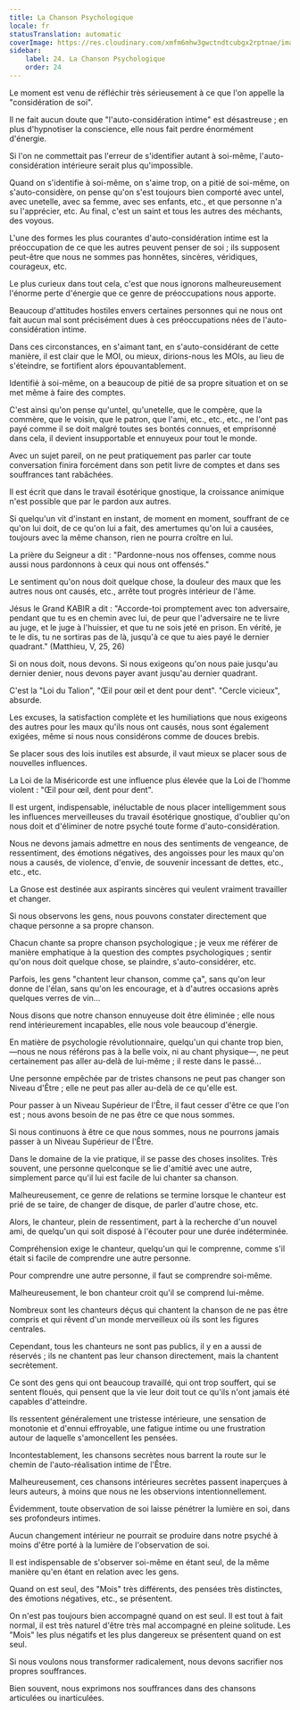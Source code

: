 ```yaml
---
title: La Chanson Psychologique
locale: fr
statusTranslation: automatic
coverImage: https://res.cloudinary.com/xmfm6mhw3gwctndtcubgx2rptnae/image/upload/v1740468922/small_cover_tratado_de_psicologia_revolucionaria_a4c0dca4e0.webp
sidebar:
    label: 24. La Chanson Psychologique
    order: 24
---
```

Le moment est venu de réfléchir très sérieusement à ce que l'on appelle la "considération de soi".

Il ne fait aucun doute que "l'auto-considération intime" est désastreuse ; en plus d'hypnotiser la conscience, elle nous fait perdre énormément d'énergie.

Si l'on ne commettait pas l'erreur de s'identifier autant à soi-même, l'auto-considération intérieure serait plus qu'impossible.

Quand on s'identifie à soi-même, on s'aime trop, on a pitié de soi-même, on s'auto-considère, on pense qu'on s'est toujours bien comporté avec untel, avec unetelle, avec sa femme, avec ses enfants, etc., et que personne n'a su l'apprécier, etc. Au final, c'est un saint et tous les autres des méchants, des voyous.

L'une des formes les plus courantes d'auto-considération intime est la préoccupation de ce que les autres peuvent penser de soi ; ils supposent peut-être que nous ne sommes pas honnêtes, sincères, véridiques, courageux, etc.

Le plus curieux dans tout cela, c'est que nous ignorons malheureusement l'énorme perte d'énergie que ce genre de préoccupations nous apporte.

Beaucoup d'attitudes hostiles envers certaines personnes qui ne nous ont fait aucun mal sont précisément dues à ces préoccupations nées de l'auto-considération intime.

Dans ces circonstances, en s'aimant tant, en s'auto-considérant de cette manière, il est clair que le MOI, ou mieux, dirions-nous les MOIs, au lieu de s'éteindre, se fortifient alors épouvantablement.

Identifié à soi-même, on a beaucoup de pitié de sa propre situation et on se met même à faire des comptes.

C'est ainsi qu'on pense qu'untel, qu'unetelle, que le compère, que la commère, que le voisin, que le patron, que l'ami, etc., etc., etc., ne l'ont pas payé comme il se doit malgré toutes ses bontés connues, et emprisonné dans cela, il devient insupportable et ennuyeux pour tout le monde.

Avec un sujet pareil, on ne peut pratiquement pas parler car toute conversation finira forcément dans son petit livre de comptes et dans ses souffrances tant rabâchées.

Il est écrit que dans le travail ésotérique gnostique, la croissance animique n'est possible que par le pardon aux autres.

Si quelqu'un vit d'instant en instant, de moment en moment, souffrant de ce qu'on lui doit, de ce qu'on lui a fait, des amertumes qu'on lui a causées, toujours avec la même chanson, rien ne pourra croître en lui.

La prière du Seigneur a dit : "Pardonne-nous nos offenses, comme nous aussi nous pardonnons à ceux qui nous ont offensés."

Le sentiment qu'on nous doit quelque chose, la douleur des maux que les autres nous ont causés, etc., arrête tout progrès intérieur de l'âme.

Jésus le Grand KABIR a dit : "Accorde-toi promptement avec ton adversaire, pendant que tu es en chemin avec lui, de peur que l'adversaire ne te livre au juge, et le juge à l'huissier, et que tu ne sois jeté en prison. En vérité, je te le dis, tu ne sortiras pas de là, jusqu'à ce que tu aies payé le dernier quadrant." (Matthieu, V, 25, 26)

Si on nous doit, nous devons. Si nous exigeons qu'on nous paie jusqu'au dernier denier, nous devons payer avant jusqu'au dernier quadrant.

C'est la "Loi du Talion", "Œil pour œil et dent pour dent". "Cercle vicieux", absurde.

Les excuses, la satisfaction complète et les humiliations que nous exigeons des autres pour les maux qu'ils nous ont causés, nous sont également exigées, même si nous nous considérons comme de douces brebis.

Se placer sous des lois inutiles est absurde, il vaut mieux se placer sous de nouvelles influences.

La Loi de la Miséricorde est une influence plus élevée que la Loi de l'homme violent : "Œil pour œil, dent pour dent".

Il est urgent, indispensable, inéluctable de nous placer intelligemment sous les influences merveilleuses du travail ésotérique gnostique, d'oublier qu'on nous doit et d'éliminer de notre psyché toute forme d'auto-considération.

Nous ne devons jamais admettre en nous des sentiments de vengeance, de ressentiment, des émotions négatives, des angoisses pour les maux qu'on nous a causés, de violence, d'envie, de souvenir incessant de dettes, etc., etc., etc.

La Gnose est destinée aux aspirants sincères qui veulent vraiment travailler et changer.

Si nous observons les gens, nous pouvons constater directement que chaque personne a sa propre chanson.

Chacun chante sa propre chanson psychologique ; je veux me référer de manière emphatique à la question des comptes psychologiques ; sentir qu'on nous doit quelque chose, se plaindre, s'auto-considérer, etc.

Parfois, les gens "chantent leur chanson, comme ça", sans qu'on leur donne de l'élan, sans qu'on les encourage, et à d'autres occasions après quelques verres de vin...

Nous disons que notre chanson ennuyeuse doit être éliminée ; elle nous rend intérieurement incapables, elle nous vole beaucoup d'énergie.

En matière de psychologie révolutionnaire, quelqu'un qui chante trop bien, —nous ne nous référons pas à la belle voix, ni au chant physique—, ne peut certainement pas aller au-delà de lui-même ; il reste dans le passé...

Une personne empêchée par de tristes chansons ne peut pas changer son Niveau d'Être ; elle ne peut pas aller au-delà de ce qu'elle est.

Pour passer à un Niveau Supérieur de l'Être, il faut cesser d'être ce que l'on est ; nous avons besoin de ne pas être ce que nous sommes.

Si nous continuons à être ce que nous sommes, nous ne pourrons jamais passer à un Niveau Supérieur de l'Être.

Dans le domaine de la vie pratique, il se passe des choses insolites. Très souvent, une personne quelconque se lie d'amitié avec une autre, simplement parce qu'il lui est facile de lui chanter sa chanson.

Malheureusement, ce genre de relations se termine lorsque le chanteur est prié de se taire, de changer de disque, de parler d'autre chose, etc.

Alors, le chanteur, plein de ressentiment, part à la recherche d'un nouvel ami, de quelqu'un qui soit disposé à l'écouter pour une durée indéterminée.

Compréhension exige le chanteur, quelqu'un qui le comprenne, comme s'il était si facile de comprendre une autre personne.

Pour comprendre une autre personne, il faut se comprendre soi-même.

Malheureusement, le bon chanteur croit qu'il se comprend lui-même.

Nombreux sont les chanteurs déçus qui chantent la chanson de ne pas être compris et qui rêvent d'un monde merveilleux où ils sont les figures centrales.

Cependant, tous les chanteurs ne sont pas publics, il y en a aussi de réservés ; ils ne chantent pas leur chanson directement, mais la chantent secrètement.

Ce sont des gens qui ont beaucoup travaillé, qui ont trop souffert, qui se sentent floués, qui pensent que la vie leur doit tout ce qu'ils n'ont jamais été capables d'atteindre.

Ils ressentent généralement une tristesse intérieure, une sensation de monotonie et d'ennui effroyable, une fatigue intime ou une frustration autour de laquelle s'amoncellent les pensées.

Incontestablement, les chansons secrètes nous barrent la route sur le chemin de l'auto-réalisation intime de l'Être.

Malheureusement, ces chansons intérieures secrètes passent inaperçues à leurs auteurs, à moins que nous ne les observions intentionnellement.

Évidemment, toute observation de soi laisse pénétrer la lumière en soi, dans ses profondeurs intimes.

Aucun changement intérieur ne pourrait se produire dans notre psyché à moins d'être porté à la lumière de l'observation de soi.

Il est indispensable de s'observer soi-même en étant seul, de la même manière qu'en étant en relation avec les gens.

Quand on est seul, des "Mois" très différents, des pensées très distinctes, des émotions négatives, etc., se présentent.

On n'est pas toujours bien accompagné quand on est seul. Il est tout à fait normal, il est très naturel d'être très mal accompagné en pleine solitude. Les "Mois" les plus négatifs et les plus dangereux se présentent quand on est seul.

Si nous voulons nous transformer radicalement, nous devons sacrifier nos propres souffrances.

Bien souvent, nous exprimons nos souffrances dans des chansons articulées ou inarticulées.

